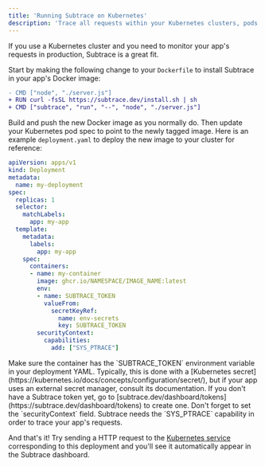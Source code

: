 ```yaml
---
title: 'Running Subtrace on Kubernetes'
description: 'Trace all requests within your Kubernetes clusters, pods and deployment.'
---
```


If you use a Kubernetes cluster and you need to monitor your app's requests in
production, Subtrace is a great fit.

Start by making the following change to your `Dockerfile` to install Subtrace
in your app's Docker image:

```diff
- CMD ["node", "./server.js"]
+ RUN curl -fsSL https://subtrace.dev/install.sh | sh
+ CMD ["subtrace", "run", "--", "node", "./server.js"]
```

Build and push the new Docker image as you normally do. Then update your
Kubernetes pod spec to point to the newly tagged image. Here is an example
`deployment.yaml` to deploy the new image to your cluster for reference:

```yaml
apiVersion: apps/v1
kind: Deployment
metadata:
  name: my-deployment
spec:
  replicas: 1
  selector:
    matchLabels:
      app: my-app
  template:
    metadata:
      labels:
        app: my-app
    spec:
      containers:
      - name: my-container
        image: ghcr.io/NAMESPACE/IMAGE_NAME:latest
        env:
        - name: SUBTRACE_TOKEN
          valueFrom:
            secretKeyRef:
              name: env-secrets
              key: SUBTRACE_TOKEN
        securityContext:
          capabilities:
            add: ["SYS_PTRACE"]
```

<Tip>
Make sure the container has the `SUBTRACE_TOKEN` environment variable in your
deployment YAML. Typically, this is done with a [Kubernetes secret](https://kubernetes.io/docs/concepts/configuration/secret/),
but if your app uses an external secret manager, consult its documentation. If
you don't have a Subtrace token yet, go to [subtrace.dev/dashboard/tokens](https://subtrace.dev/dashboard/tokens)
to create one.
</Tip>

<Tip>
Don't forget to set the `securityContext` field. Subtrace needs the
`SYS_PTRACE` capability in order to trace your app's requests.
</Tip>

And that's it! Try sending a HTTP request to the [Kubernetes service](https://kubernetes.io/docs/concepts/services-networking/service/)
corresponding to this deployment and you'll see it automatically appear in the Subtrace dashboard.
